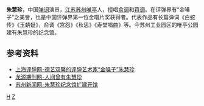 '''朱慧珍'''{{BD|1921年||1969年|catIdx=Z}}，中国[[弹词|弹词]]演员，[[江苏|江苏]][[苏州|苏州]][[唯亭|唯亭]]人，擅唱[[俞调|俞调]]和[[蒋调|蒋调]]。在评弹界有“金嗓子”之美誉，也是中国评弹界第一位金唱片奖获得者。代表作品有长篇弹词《白蛇传》《玉蜻蜓》，俞调《宫怨》《秋思》《寿堂唱曲》等。今苏州工业园区的唯亭公园建有朱慧珍的纪念馆。

==参考资料==
*[http://www.sh-pingtan.com/bmlf_nr.asp?id=999 上海评弹网-德艺双馨的评弹艺术家“金嗓子”朱慧珍]{{dead link|date=2018年3月 |bot=InternetArchiveBot |fix-attempted=yes }}
*[http://www.qikan.com.cn/ArticlePart.aspx?titleid=shxj20090712 龙源期刊网-人间曾有朱慧珍] {{Wayback|url=http://www.qikan.com.cn/ArticlePart.aspx?titleid=shxj20090712 |date=20160306034833 }}
*[http://www.subaonet.com/html/cul_news/2011420/F318J46C1JCFK6E.html 苏州新闻网-朱慧珍纪念馆扩建开馆]{{dead link|date=2018年3月 |bot=InternetArchiveBot |fix-attempted=yes }}

[[分类:朱姓|H]]
[[分类:苏州人|Z]]